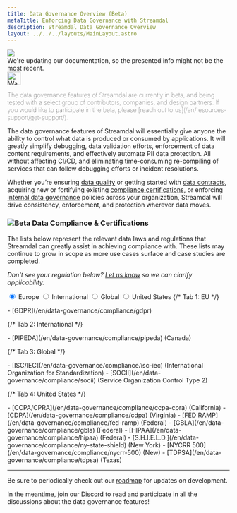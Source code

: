 ```yaml
---
title: Data Governance Overview (Beta)
metaTitle: Enforcing Data Governance with Streamdal
description: Streamdal Data Governance Overview
layout: ../../../layouts/MainLayout.astro
---
```



<div class="addl-wrapper">
<div class="addl">
<img src={information} class="uimage" />
<div class="addlcontent">
We're updating our documentation, so the presented info might not be the
most recent.
</div>
</div>
</div>

<Notification type="warning">
  <img src={warning} alt="Warning" width="30px" height="30px" />
  <p style="font-weight: lighter;">The data governance features of Streamdal 
  are currently in beta, and being tested with a select group of contributors, 
  companies, and design partners. If you would like to participate in the beta, 
  please 
  [reach out to us](/en/resources-support/get-support/).</p>
</Notification>

The data governance features of Streamdal will essentially give anyone the 
ability to control what data is produced or consumed by applications. It will 
greatly simplify debugging, data validation efforts, enforcement of data 
content requirements, and effectively automate PII data protection. All without 
affecting CI/CD, and eliminating time-consuming re-compiling of services that 
can follow debugging efforts or incident resolutions.

Whether you’re ensuring [data quality](/en/data-governance/data-quality) 
or getting started with [data contracts](/en/data-governance/data-quality), 
acquiring new or fortifying existing 
[compliance certifications](/en/data-governance/overview/#data-compliance--certifications), 
or enforcing [internal data governance](/en/data-governance/data-quality#internal-data-governance) 
policies across your organization, Streamdal will drive consistency, 
enforcement, and protection wherever data moves. 

### <img src={beta} alt="Beta" style="display: inline" /> Data Compliance & Certifications

The lists below represent the relevant data laws and regulations that Streamdal 
can greatly assist in achieving compliance with. These lists may continue to 
grow in scope as more use cases surface and case studies are completed.

_Don't see your regulation below? 
[Let us know](/en/resources-support/get-support/) so we can clarify 
applicability._

<div class="pc-tabx w-full max-w-2xl m-0">
  <input checked id="tab1" type="radio" name="pct" class="hidden peer/tab1" />
  <label
    for="tab1"
    class="font-medium text-sm leading-7 float-left py-4 px-6 border-b-2 border-purple-divider mb--4 text-white peer-checked/tab1:border-b-4 peer-checked/tab1:border-purple-bright peer-checked/tab1:font-bold"
  >
    Europe
  </label>
  <input id="tab2" type="radio" name="pct" class="hidden peer/tab2" />
  <label
    for="tab2"
    class="font-medium text-sm leading-7 float-left py-4 px-6 border-b-2 border-purple-divider mb--4 text-white peer-checked/tab2:border-b-4 peer-checked/tab2:border-purple-bright peer-checked/tab2:font-bold"
  >
    International
  </label>
  <input id="tab3" type="radio" name="pct" class="hidden peer/tab3" />
  <label
    for="tab3"
    class="font-medium text-sm leading-7 float-left py-4 px-6 border-b-2 border-purple-divider mb--4 text-white peer-checked/tab3:border-b-4 peer-checked/tab3:border-purple-bright peer-checked/tab3:font-bold"
  >
    Global
  </label>
  <input id="tab4" type="radio" name="pct" class="hidden peer/tab4" />
  <label
    for="tab4"
    class="font-medium text-sm leading-7 float-left py-4 px-6 border-b-2 border-purple-divider mb--4 text-white peer-checked/tab4:border-b-4 peer-checked/tab4:border-purple-bright peer-checked/tab4:font-bold"
  >
    United States
  </label>
{/* Tab 1: EU */}
  <div class="hidden peer-checked/tab1:block clear-both p-5 w-full">
<p>
- [GDPR](/en/data-governance/compliance/gdpr)
</p>
  </div>
{/* Tab 2: International */}
  <div class="hidden peer-checked/tab2:block clear-both p-5 w-full">
<p>
- [PIPEDA](/en/data-governance/compliance/pipeda) (Canada)
</p>
  </div>
{/* Tab 3: Global */}
  <div class="hidden peer-checked/tab3:block clear-both p-5 w-full">
<p>
- [ISC/IEC](/en/data-governance/compliance/isc-iec) 
  (International Organization for Standardization)
- [SOCII](/en/data-governance/compliance/socii) 
  (Service Organization Control Type 2)
</p>
  </div>
{/* Tab 4: United States */}
    <div class="hidden peer-checked/tab4:block clear-both p-5 w-full">
<p>
- [CCPA/CPRA](/en/data-governance/compliance/ccpa-cpra) (California)
- [CDPA](/en/data-governance/compliance/cdpa) (Virginia)
- [FED RAMP](/en/data-governance/compliance/fed-ramp) (Federal)
- [GBLA](/en/data-governance/compliance/gbla) (Federal)
- [HIPAA](/en/data-governance/compliance/hipaa) (Federal)
- [S.H.I.E.L.D.](/en/data-governance/compliance/ny-state-shield) (New York)
- [NYCRR 500](/en/data-governance/compliance/nycrr-500) (New)
- [TDPSA](/en/data-governance/compliance/tdpsa) (Texas)
</p>
  </div>
</div>

---

Be sure to periodically check out our 
[roadmap](/en/resources-support/roadmap) for updates on 
development.

In the meantime, join our [Discord](https://discord.gg/streamdal) to read and 
participate in all the discussions about the data governance features!
